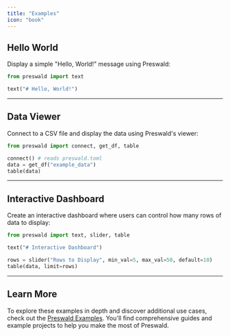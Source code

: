 ```yaml
---
title: "Examples"
icon: "book"
---
```


## **Hello World**

Display a simple "Hello, World!" message using Preswald:

```python
from preswald import text

text("# Hello, World!")
```

---

## **Data Viewer**

Connect to a CSV file and display the data using Preswald's viewer:

```python
from preswald import connect, get_df, table

connect() # reads preswald.toml
data = get_df("example_data")
table(data)
```

---

## **Interactive Dashboard**

Create an interactive dashboard where users can control how many rows of data to display:

```python
from preswald import text, slider, table

text("# Interactive Dashboard")

rows = slider("Rows to Display", min_val=5, max_val=50, default=10)
table(data, limit=rows)
```

---

## Learn More

To explore these examples in depth and discover additional use cases, check out the [Preswald Examples](https://github.com/StructuredLabs/preswald/tree/main/examples). You'll find comprehensive guides and example projects to help you make the most of Preswald.
